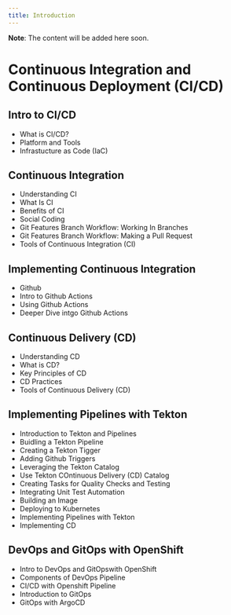 ```yaml
---
title: Introduction
---
```



<Callout emoji="⚠️">**Note**: The content will be added here soon.</Callout>

# Continuous Integration and Continuous Deployment (CI/CD)

## Intro to CI/CD

-   What is CI/CD?
-   Platform and Tools
-   Infrastucture as Code (IaC)

## Continuous Integration

-   Understanding CI
-   What Is CI
-   Benefits of CI
-   Social Coding
-   Git Features Branch Workflow: Working In Branches
-   Git Features Branch Workflow: Making a Pull Request
-   Tools of Continuous Integration (CI)

## Implementing Continuous Integration

-   Github
-   Intro to Github Actions
-   Using Github Actions
-   Deeper Dive intgo Github Actions


## Continuous Delivery (CD)
- Understanding CD
- What is CD?
- Key Principles of CD
- CD Practices
- Tools of Continuous Delivery (CD)

## Implementing Pipelines with Tekton
- Introduction to Tekton and Pipelines
- Buidling a Tekton Pipeline
- Creating a Tekton Tigger
- Adding Github Triggers
- Leveraging the Tekton Catalog
- Use Tekton COntinuous Delivery (CD) Catalog
- Creating Tasks for Quality Checks and Testing
- Integrating Unit Test Automation
- Building an Image
- Deploying to Kubernetes
- Implementing Pipelines with Tekton
- Implementing CD

## DevOps and GitOps with OpenShift
- Intro to DevOps and GitOpswith OpenShift
- Components of DevOps Pipeline
- CI/CD with Openshift Pipeline
- Introduction to GitOps
- GitOps with ArgoCD

